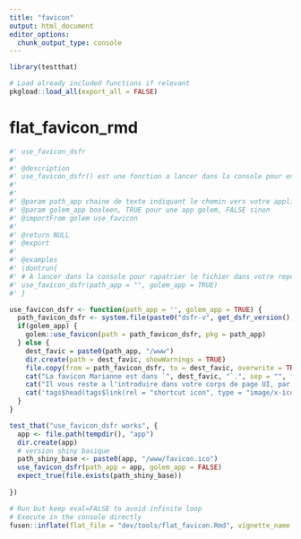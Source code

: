 ```yaml
---
title: "favicon"
output: html_document
editor_options: 
  chunk_output_type: console
---
```


```r
library(testthat)
```

```r
# Load already included functions if relevant
pkgload::load_all(export_all = FALSE)
```

# flat_favicon_rmd

```r
#' use_favicon_dsfr
#' 
#' @description 
#' use_favicon_dsfr() est une fonction a lancer dans la console pour enregistrer le fichier de favicon marianne dans votre projet shiny.
#'  
#'
#' @param path_app chaine de texte indiquant le chemin vers votre application shiny
#' @param golem_app booleen, TRUE pour une app golem, FALSE sinon
#' @importFrom golem use_favicon
#'
#' @return NULL
#' @export
#'
#' @examples
#' \dontrun{
#' # A lancer dans la console pour rapatrier le fichier dans votre repertoire de travail
#' use_favicon_dsfr(path_app = "", golem_app = TRUE)
#' }

use_favicon_dsfr <- function(path_app = '', golem_app = TRUE) {
  path_favicon_dsfr <- system.file(paste0("dsfr-v", get_dsfr_version(), "/dist/favicon/favicon.ico"), package = "shinygouv")
  if(golem_app) {
    golem::use_favicon(path = path_favicon_dsfr, pkg = path_app)
  } else {
    dest_favic = paste0(path_app, "/www")
    dir.create(path = dest_favic, showWarnings = TRUE)
    file.copy(from = path_favicon_dsfr, to = dest_favic, overwrite = TRUE, recursive = FALSE)
    cat("La favicon Marianne est dans `", dest_favic, "`.", sep = "", fill = TRUE)
    cat("Il vous reste a l'introduire dans votre corps de page UI, par exemple avec", fill = TRUE)
    cat('tags$head(tags$link(rel = "shortcut icon", type = "image/x-icon", href = "favicon.ico")\n')
  }
}
```


```r
test_that("use_favicon_dsfr works", {
  app <- file.path(tempdir(), "app")
  dir.create(app)
  # version shiny basique
  path_shiny_base <- paste0(app, "/www/favicon.ico")
  use_favicon_dsfr(path_app = app, golem_app = FALSE)
  expect_true(file.exists(path_shiny_base))
  
})
```


```r
# Run but keep eval=FALSE to avoid infinite loop
# Execute in the console directly
fusen::inflate(flat_file = "dev/tools/flat_favicon.Rmd", vignette_name = NA, check = FALSE)
```

